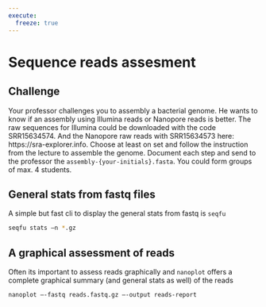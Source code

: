```yaml
---
execute:
  freeze: true
---
```


# Sequence reads assesment

::: {.callout-warning}
## Challenge {.unnumbered}
Your professor challenges you to assembly a bacterial genome.
He wants to know if  an assembly using Illumina reads or Nanopore reads is better. The raw sequences for Illumina could be downloaded with the code SRR15634574. And the Nanopore raw reads with SRR15634573 here: https://sra-explorer.info. Choose at least on set and follow the instruction from the lecture to assemble the genome. Document each step and send to the professor the `assembly-{your-initials}.fasta`. You could form groups of max. 4 students.
:::


## General stats from fastq files {.unnumbered}

A simple but fast cli to display the general stats from fastq is `seqfu`
```zsh
seqfu stats –n *.gz
```

## A graphical assessment of reads {.unnumbered}

Often its important to assess reads graphically and `nanoplot` offers a complete graphical summary (and general stats as well) of the reads

```zsh
nanoplot –-fastq reads.fastq.gz –-output reads-report
```

